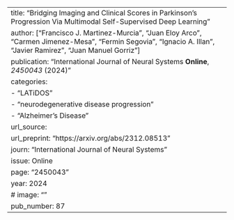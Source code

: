 ---
title: "Bridging Imaging and Clinical Scores in Parkinson's Progression Via Multimodal Self-Supervised Deep Learning"
author: ["Francisco J. Martinez-Murcia", "Juan Eloy Arco", "Carmen Jimenez-Mesa", "Fermin Segovia", "Ignacio A. Illan", "Javier Ramirez", "Juan Manuel Gorriz"]
publication: "International Journal of Neural Systems **Online**, _2450043_ (2024)"
categories:
  - "LATiDOS"
  - "neurodegenerative disease progression"
  - "Alzheimer's Disease"
url_source: 
url_preprint: "https://arxiv.org/abs/2312.08513"
journ: "International Journal of Neural Systems"
issue: Online
page: "2450043"
year: 2024
# image: ""
pub_number: 87
---